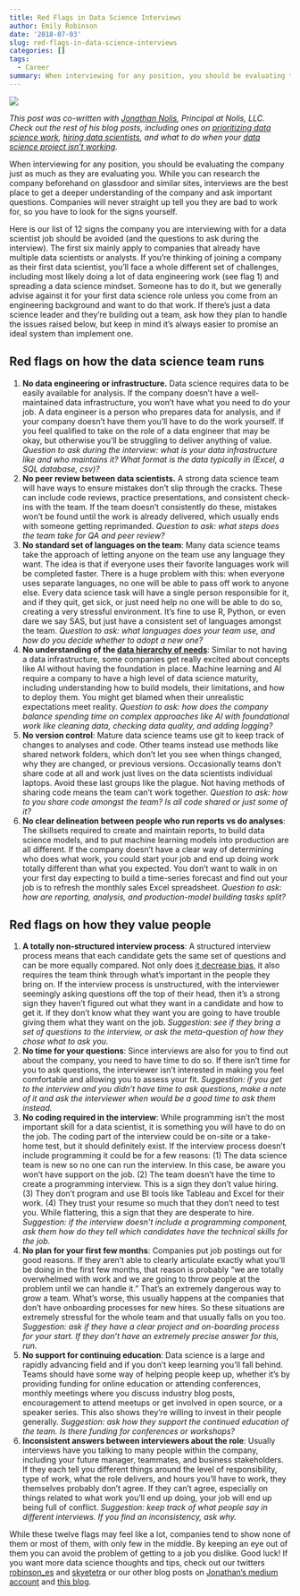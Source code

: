 ```yaml
---
title: Red Flags in Data Science Interviews
author: Emily Robinson
date: '2018-07-03'
slug: red-flags-in-data-science-interviews
categories: []
tags:
  - Career
summary: When interviewing for any position, you should be evaluating the company just as much as they are evaluating you. While you can research the company beforehand on glassdoor and similar sites, interviews are the best place to get a deeper understanding of the company and ask important questions. Companies will never straight up tell you they are bad to work for, so you have to look for the signs yourself. 
---
```


![](http://robinsones.github.io/images/red-flag-painting.jpg)

_This post was co-written with [Jonathan Nolis](https://jnolis.com/), Principal at Nolis, LLC. Check out the rest of his blog posts, including ones on [prioritizing data science work](https://towardsdatascience.com/prioritizing-data-science-work-936b3765fd45), [hiring data scientists](https://medium.com/@skyetetra/hiring-data-scientists-part-1-2813ba44be9b), and what to do when your [data science project isn't working](https://medium.com/@skyetetra/so-your-data-science-project-isnt-working-7bf57e3f12f1)._

When interviewing for any position, you should be evaluating the company just as much as they are evaluating you. While you can research the company beforehand on glassdoor and similar sites, interviews are the best place to get a deeper understanding of the company and ask important questions. Companies will never straight up tell you they are bad to work for, so you have to look for the signs yourself. 

Here is our list of 12 signs the company you are interviewing with for a data scientist job should be avoided (and the questions to ask during the interview). The first six mainly apply to companies that already have multiple data scientists or analysts. If you're thinking of joining a company as their first data scientist, you'll face a whole different set of challenges, including most likely doing a lot of data engineering work (see flag 1) and spreading a data science mindset. Someone has to do it, but we generally advise against it for your first data science role unless you come from an engineering background and want to do that work. If there's just a data science leader and they're building out a team, ask how they plan to handle the issues raised below, but keep in mind it's always easier to promise an ideal system than implement one. 

## Red flags on how the data science team runs

  1. __No data engineering or infrastructure.__ Data science requires data to be easily available for analysis. If the company doesn't have a well-maintained data infrastructure, you won't have what you need to do your job. A data engineer is a person who prepares data for analysis, and if your company doesn't have them you'll have to do the work yourself. If you feel qualified to take on the role of a data engineer that may be okay, but otherwise you'll be struggling to deliver anything of value. _Question to ask during the interview: what is your data infrastructure like and who maintains it? What format is the data typically in (Excel, a SQL database, csv)?_
  2. __No peer review between data scientists.__ A strong data science team will have ways to ensure mistakes don't slip through the cracks. These can include code reviews, practice presentations, and consistent check-ins with the team. If the team doesn't consistently do these, mistakes won't be found until the work is already delivered, which usually ends with someone getting reprimanded. _Question to ask: what steps does the team take for QA and peer review?_
  3. __No standard set of languages on the team__: Many data science teams take the approach of letting anyone on the team use any language they want. The idea is that if everyone uses their favorite languages work will be completed faster. There is a huge problem with this: when everyone uses separate languages, no one will be able to pass off work to anyone else. Every data science task will have a single person responsible for it, and if they quit, get sick, or just need help no one will be able to do so, creating a very stressful environment. It's fine to use R, Python, or even dare we say SAS, but just have a consistent set of languages amongst the team. _Question to ask: what languages does your team use, and how do you decide whether to adopt a new one?_
  4. __No understanding of the [data hierarchy of needs](https://hackernoon.com/the-ai-hierarchy-of-needs-18f111fcc007)__: Similar to not having a data infrastructure, some companies get really excited about concepts like AI without having the foundation in place. Machine learning and AI require a company to have a high level of data science maturity, including understanding how to build models, their limitations, and how to deploy them. You might get blamed when their unrealistic expectations meet reality. _Question to ask: how does the company balance spending time on complex approaches like AI with foundational work like cleaning data, checking data quality, and adding logging?_
  5. __No version control__: Mature data science teams use git to keep track of changes to analyses and code. Other teams instead use methods like shared network folders, which don't let you see when things changed, why they are changed, or previous versions. Occasionally teams don't share code at all and work just lives on the data scientists individual laptops. Avoid these last groups like the plague. Not having methods of sharing code means the team can't work together. _Question to ask: how to you share code amongst the team? Is all code shared or just some of it?_
  6. __No clear delineation between people who run reports vs do analyses__: The skillsets required to create and maintain reports, to build data science models, and to put machine learning models into production are all different. If the company doesn't have a clear way of determining who does what work, you could start your job and end up doing work totally different than what you expected. You don't want to walk in on your first day expecting to build a time-series forecast and find out your job is to refresh the monthly sales Excel spreadsheet. _Question to ask: how are reporting, analysis, and production-model building tasks split?_

## Red flags on how they value people

  1. __A totally non-structured interview process__: A structured interview process means that each candidate gets the same set of questions and can be more equally compared. Not only does [it decrease bias](https://hbr.org/2016/04/how-to-take-the-bias-out-of-interviews), it also requires the team think through what's important in the people they bring on. If the interview process is unstructured, with the interviewer seemingly asking questions off the top of their head, then it's a strong sign they haven't figured out what they want in a candidate and how to get it. If they don't know what they want you are going to have trouble giving them what they want on the job. _Suggestion: see if they bring a set of questions to the interview, or ask the meta-question of how they chose what to ask you._
  2. __No time for your questions__: Since interviews are also for you to find out about the company, you need to have time to do so. If there isn't time for you to ask questions, the interviewer isn't interested in making you feel comfortable and allowing you to assess your fit. _Suggestion: if you get to the interview and you didn't have time to ask questions, make a note of it and ask the interviewer when would be a good time to ask them instead._
  3. __No coding required in the interview__: While programming isn't the most important skill for a data scientist, it is something you will have to do on the job. The coding part of the interview could be on-site or a take-home test, but it should definitely exist. If the interview process doesn't include programming it could be for a few reasons: (1) The data science team is new so no one can run the interview. In this case, be aware you won't have support on the job. (2) The team doesn't have the time to create a programming interview. This is a sign they don't value hiring. (3) They don't program and use BI tools like Tableau and Excel for their work. (4) They trust your resume so much that they don't need to test you. While flattering, this a sign that they are desperate to hire. _Suggestion: if the interview doesn't include a programming component, ask them how do they tell which candidates have the technical skills for the job._
  4. __No plan for your first few months__: Companies put job postings out for good reasons. If they aren't able to clearly articulate exactly what you'll be doing in the first few months, that reason is probably "we are totally overwhelmed with work and we are going to throw people at the problem until we can handle it." That's an extremely dangerous way to grow a team. What's worse, this usually happens at the companies that don't have onboarding processes for new hires. So these situations are extremely stressful for the whole team and that usually falls on you too. _Suggestion: ask if they have a clear project and on-boarding process for your start. If they don't have an extremely precise answer for this, run._
  5. __No support for continuing education__: Data science is a large and rapidly advancing field and if you don't keep learning you'll fall behind. Teams should have some way of helping people keep up, whether it's by providing funding for online education or attending conferences, monthly meetings where you discuss industry blog posts, encouragement to attend meetups or get involved in open source, or a speaker series. This also shows they're willing to invest in their people generally. _Suggestion: ask how they support the continued education of the team. Is there funding for conferences or workshops?_
  6. __Inconsistent answers between interviewers about the role__: Usually interviews have you talking to many people within the company, including your future manager, teammates, and business stakeholders. If they each tell you different things around the level of responsibility, type of work, what the role delivers, and hours you'll have to work, they themselves probably don't agree. If they can't agree, especially on things related to what work you'll end up doing, your job will end up being full of conflict. _Suggestion: keep track of what people say in different interviews. If you find an inconsistency, ask why._
  
While these twelve flags may feel like a lot, companies tend to show none of them or most of them, with only few in the middle. By keeping an eye out of them you can avoid the problem of getting to a job you dislike. Good luck! If you want more data science thoughts and tips, check out our twitters [robinson_es](https://twitter.com/robinson_es) and [skyetetra](https://twitter.com/skyetetra) or our other blog posts on [Jonathan's medium account](https://medium.com/@skyetetra/latest) and [this blog](http://hookedondata.org/). 
